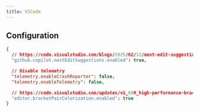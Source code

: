 ```yaml
---
title: VSCode
---
```


## Configuration

```json title="VSCode Config"
{
  // https://code.visualstudio.com/blogs/2025/02/12/next-edit-suggestions
  "github.copilot.nextEditSuggestions.enabled": true,

  // Disable telemetry
  "telemetry.enableCrashReporter": false,
  "telemetry.enableTelemetry": false,

  // https://code.visualstudio.com/updates/v1_60#_high-performance-bracket-pair-colorization
  "editor.bracketPairColorization.enabled": true
}
```
